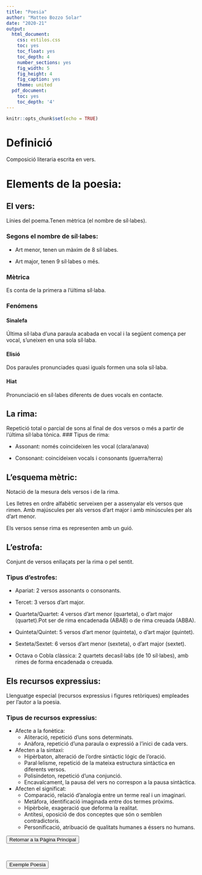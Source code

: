 ```yaml
---
title: "Poesia"
author: "Matteo Bozzo Solar"
date: "2020-21"
output:
  html_document:
    css: estilos.css
    toc: yes
    toc_float: yes
    toc_depth: 4
    number_sections: yes
    fig_width: 5
    fig_height: 4
    fig_caption: yes
    theme: united
  pdf_document:
    toc: yes
    toc_depth: '4'
---
```

<!--Necesario-->
```r
knitr::opts_chunk$set(echo = TRUE)
```
# Definició
Composició literaria escrita en vers.

  

# Elements de la poesia:

## El vers:

Línies del poema.Tenen mètrica (el nombre de síl·labes).

### Segons el nombre de síl·labes:

-   Art menor, tenen un màxim de 8 síl·labes.
    
-   Art major, tenen 9 síl·labes o més.
    

### Mètrica
 Es conta de la primera a l’última síl·laba.

### Fenómens

#### Sinalefa 

Última síl·laba d’una paraula acabada en vocal i la següent comença per vocal, s'uneixen en una sola síl·laba.
    
#### Elisió 

Dos paraules pronunciades quasi iguals formen una sola síl·laba.
    
#### Hiat

Pronunciació en síl·labes diferents de dues vocals en contacte.
    

  

## La rima:

Repetició total o parcial de sons al final de dos versos o més a partir de l’última síl·laba tònica.
### Tipus de rima:

-   Assonant: només coincideixen les vocal (clara/anava)
    
-   Consonant: coincideixen vocals i consonants (guerra/terra)
    

  

## L’esquema mètric:

Notació de la mesura dels versos i de la rima.

Les lletres en ordre alfabètic serveixen per a assenyalar els versos que rimen. Amb majúscules per als versos d’art major i amb minúscules per als d’art menor.

Els versos sense rima es representen amb un guió.

  

## L’estrofa:

Conjunt de versos enllaçats per la rima o pel sentit.

### Tipus d’estrofes:

-   Apariat: 2 versos assonants o consonants.
    
-   Tercet: 3 versos d’art major.
    
-   Quarteta/Quartet: 4 versos d’art menor (quarteta), o d’art major (quartet).Pot ser de rima encadenada (ABAB) o de rima creuada (ABBA).
    
-   Quinteta/Quintet: 5 versos d’art menor (quinteta), o d’art major (quintet).
    
-   Sexteta/Sextet: 6 versos d’art menor (sexteta), o d’art major (sextet).
    
-   Octava o Cobla clàssica: 2 quartets decasíl·labs (de 10 síl·labes), amb rimes de forma encadenada o creuada.
   
## Els recursos expressius:

Llenguatge especial (recursos expressius i figures retòriques) empleades per l’autor a la poesia.

### Tipus de recursos expressius:

 - Afecte a la fonètica:
	 - Aliteració, repetició d’uns sons determinats.
	 - Anàfora, repetició d’una paraula o expressió a l’inici de cada vers.
 - Afecten a la sintaxi:
	 - Hipèrbaton, alteració de l’ordre sintàctic lógic de l’oració.
	 - Paral·lelisme, repetició de la mateixa estructura sintàctica en
	   diferents versos.
	 - Polisíndeton, repetició d’una conjunció.
	 - Encavalcament, la pausa del vers no correspon a la pausa sintàctica.
 - Afecten el significat:
	 - Comparació, relació d’analogia entre un terme real i un imaginari.
	 - Metàfora, identificació imaginada entre dos termes pròxims.
	 - Hipèrbole, exageració que deforma la realitat.
	 - Antítesi, oposició de dos conceptes que són o semblen contradictoris.
	 - Personificació, atribuació de qualitats humanes a éssers no humans.


<div class="Tablon_Botones">
<a href="index.html"><button class="boton">Retornar a la Pàgina Principal</button></a>

<br>

<a href="ejemploPoesia.html"><button class="boton">Exemple Poesia</button></a>

</div>